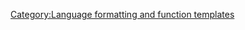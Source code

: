 <span class="script-lontara" style="font-family:LontaraOT,Saweri,'Noto Sans Buginese','MPH 2B Damase','Leelawadee UI',Code2000;">{{{2}}}</span><noinclude>
[[Category:Language formatting and function templates]]</noinclude>